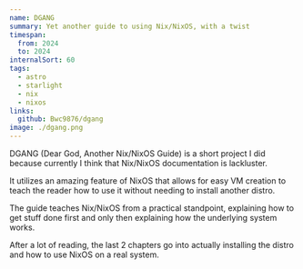 ```yaml
---
name: DGANG
summary: Yet another guide to using Nix/NixOS, with a twist
timespan:
  from: 2024
  to: 2024
internalSort: 60
tags:
  - astro
  - starlight
  - nix
  - nixos
links:
  github: Bwc9876/dgang
image: ./dgang.png
---
```


DGANG (Dear God, Another Nix/NixOS Guide) is a short project I did because currently I think that Nix/NixOS documentation is lackluster.

It utilizes an amazing feature of NixOS that allows for easy VM creation to teach the reader how to use it without needing to install another distro.

The guide teaches Nix/NixOS from a practical standpoint, explaining how to get stuff done first and only then explaining how the underlying system works.

After a lot of reading, the last 2 chapters go into actually installing the distro and how to use NixOS on a real system.
